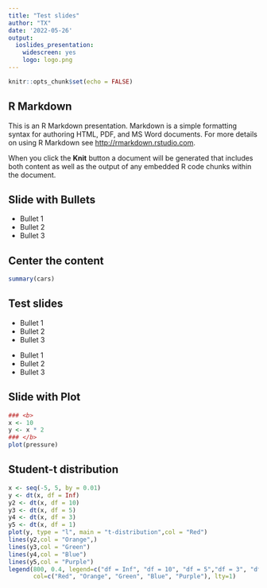 ---
title: "Test slides"
author: "TX"
date: '2022-05-26'
output:
  ioslides_presentation:
    widescreen: yes
    logo: logo.png
---

<script>

    .gdbar img {
        width: 300px !important;
        height: 150px !important;
        margin: 8px 8px;
    }

    .gdbar {
        width: 400px !important;
        height: 170px !important;
    }

    slides > slide:not(.nobackground):before {
        width: 150px;
        height: 75px;
        background-size: 150px 75px;
    }

</script>

```{r setup, include=FALSE}
knitr::opts_chunk$set(echo = FALSE)
```

## R Markdown {data-background=slide1.png data-background-size=cover}

This is an R Markdown presentation. Markdown is a simple formatting syntax for authoring HTML, PDF, and MS Word documents. For more details on using R Markdown see <http://rmarkdown.rstudio.com>.

When you click the **Knit** button a document will be generated that includes both content as well as the output of any embedded R code chunks within the document.

## Slide with Bullets {data-background=outline.png data-background-size=cover}

- Bullet 1
- Bullet 2
- Bullet 3

## Center the content {data-background=slide1.png data-background-size=cover}

```{r cars, echo = TRUE}
summary(cars)
```

## Test slides {data-background=slide1.png data-background-size=cover}

<div class="red2">
- Bullet 1
- Bullet 2
- Bullet 3
</div>

<div class="blue3">
- Bullet 1
- Bullet 2
- Bullet 3
</div>

## Slide with Plot {data-background=slide1.png data-background-size=cover}

```{r pressure, echo = TRUE}
### <b>
x <- 10
y <- x * 2
### </b>
plot(pressure)
```

## Student-t distribution {data-background=slide1.png data-background-size=cover}

```{r student-t, echo=TRUE}
x <- seq(-5, 5, by = 0.01)
y <- dt(x, df = Inf)
y2 <- dt(x, df = 10)
y3 <- dt(x, df = 5)
y4 <- dt(x, df = 3)
y5 <- dt(x, df = 1)
plot(y, type = "l", main = "t-distribution",col = "Red")
lines(y2,col = "Orange",)
lines(y3,col = "Green")
lines(y4,col = "Blue")
lines(y5,col = "Purple")
legend(800, 0.4, legend=c("df = Inf", "df = 10", "df = 5","df = 3", "df = 1"),
       col=c("Red", "Orange", "Green", "Blue", "Purple"), lty=1)
```

## {data-background=endslide.png}



